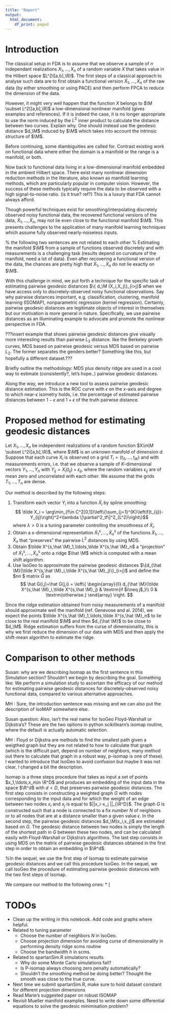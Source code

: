 ```yaml
---
title: "Report"
output:
  html_document:
    df_print: paged
---
```


# Introduction

The classical setup in FDA is to assume that we observe a sample of $n$ independant realizations $X_1,\ldots,X_n$ of a random variable $X$ that takes value in the Hilbert space $L^2([a,b],\R)$. The first steps of a classical approach to analyse such data are to first obtain a functional version $\tilde X_1,\ldots,\tilde X_n$ of the raw data (by either smoothing or using PACE) and then perform FPCA to reduce the dimension of the data.


However, it might very well happen that the function $X$ belongs to $\M \subset L^2([a,b],\R)$ a low-dimensional nonlinear manifold (gives examples and references). If it is indeed the case, it is no longer appropriate to use the norm induced by the $L^2$ inner product to calculate the distance between two curves. Explain why. One should instead use the geodesic distance $d_\M$ induced by $\M$ which takes into account the intrinsic structure of $\M$.

Before continuing, some diambiguities are called for. Contrast existing work on functional data where either the domain is a manifold or the range is a manifold, or both. 

Now back to functional data living in a low-dimensional manifold embedded in the ambient Hilbert space. There exist many nonlinear dimension reduction methods in the literature, also known as manifold learning methods, which are particularly popular in computer vision. However, the success of these methods typically require the data to be observed with a high signal-to-noise ratio. (is it true? ref?) This is a luxury that FDA cannot always afford. 

Though powerful techniques exist for smoothing/interpolating discretely observed noisy functional data, the recovered functional versions of the data, $\tilde X_1,\ldots,\tilde X_n$, may not lie even close to the functional manifold $\M$. This presents challenges to the application of many manifold learning techniques which assume fully observed nearly-noiseless inputs.

% the following two sentences are not related to each other
% Estimating the manifold $\M$ from a sample of functions observed discretely and with measurements is a challenging task (results depend on curvature of the manifold, need a lot of data). Even after recovering a functional version of the data, the chances are pretty high that $\tilde X_1,\ldots,\tilde X_n$ do not lie exactly on $\M$. 

With this challenge in mind, we put forth a technique for the specific task of estimating pairwise geodesic distances $\{ d_\M (X_i,X_j\}_{i>j}$ when we have access only to discretely-observed noisy functional observations. Say why pairwise distances important, e.g.  classification, clustering, manifold learning (ISOMAP), nonparametric regression (kernel regression). Certainly, pairwise geodesic distances are legitimate objects of interest in themselves but our motivation is more general in nature. Specifically, we use pairwise distances as an illuminating example to advocate and promote the nonlinear perspective in FDA. 

???insert example that shows pairwise geodesic distances give visually more interesting results than pairwise $L_2$ distance. like the Berkeley growth curves, MDS based on pairwise geodesic versus MDS based on pairwise $L_2$. The former separates the genders better? Something like this, but hopefully a different dataset.???

Briefly outline the methodology: MDS plus density ridge are used in a cool way to estimate (consistently?, let's hope..) pairwise geodesic distances. 

Along the way, we introduce a new tool to assess pairwise geodesic distance estimation. This is the ROC curve with $\epsilon$ on the $x$-axis and degree to which near-$\epsilon$ isometry holds, i.e.\ the percentage of estimated pairwise distances between $1-\epsilon$ and $1+\epsilon$ of the truth pairwise distance.  

# Proposed method for estimating geodesic distances

Let $X_1,\ldots,X_n$ be independent realizations of a random function $X\in\M \subset L^2([a,b],\R)$, where $\M$ is an unknown manifold of dimension $d$. Suppose that each curve $X_i$ is observed on a grid $T_i=(t_{i1},\ldots,t_{iK})$ and with measurements errors, i.e. that we observe a sample of $K$-dimensional vectors $Y_1,\ldots,Y_n$ with $Y_{ij} = X_i(t_{ij}) + \epsilon_{ij}$, where the random variables $\epsilon_{ij}$ are of mean zero and uncorrelated with each other. We assume that the grids $T_1,\ldots,T_n$ are dense.

Our method is described by the following steps:

1. Transform each vector $Y_i$ into a function $\tilde X_i$ by spline smoothing:
$$ \tilde X_i = \arg\min_{f\in C^2[0,1]}\left\{\sum_{j=1}^{K}\left(f(t_{ij})-Y_{ij}\right)^2+\lambda \|\partial^2_tf\|^2_{L^2}\right\}$$
where $\lambda>0$ is a tuning parameter controlling the smoothness of $\tilde X_i$. 
2. Obtain a $s$-dimensional representation $\tilde X^s_1,\ldots,\tilde X^s_n$ of the functions $\tilde X_1,\ldots,\tilde X_n$ that "preserves" the pairwise $L^2$ distances by using MDS.
3. Obtain $\tilde X^{s,\hat \M}_1,\ldots,\tilde X^{s,\hat \M}_n$ a "projection" of $\tilde X^s_1,\ldots,\tilde X^s_n$ onto a ridge $\hat \M$ which is computed with a mean shift algorithm.
4. Use  IsoGeo to approximate the pairwise geodesic distances $\{d_{\hat \M}(\tilde X^{s,\hat \M}_i,\tilde X^{s,\hat \M}_j)\}_{i>j}$ and define the $n\times n $ matrix $\hat G$ as
$$
\hat G(i,j)=\hat G(j,i) = \left\{ \begin{array}{ll}
 d_{\hat \M}(\tilde X^{s,\hat \M}_i,\tilde X^{s,\hat \M}_j) & \textrm{if $i\neq j$,}\\
 0 & \textrm{otherwise.}
  \end{array} \right.
$$


Since the ridge estimation obtained from noisy measurements of a manifold should approximate well the manifold (ref. Genevose and al. 2014), we expect the points $\tilde X^{s,\hat \M}_1,\ldots,\tilde X^{s,\hat \M}_n$ to lie close to the real manifold $\M$ and then $d_{\hat \M}$ to be close to $d_\M$. Ridge estimation suffers from the curse of dimensionality, this is why we first reduce the dimension of our data with MDS and then apply the shift-mean algorithm to estimate the ridge.

# Comparison to other methods

Susan: why are we describing Isomap as the first sentence in this Simulation section? Shouldn't we begin by describing the goal. Something like: We perform a simulation study to ascertain the efficacy of our method for estimating pairwise geodesic distances for discretely-observed noisy functional data, compared to various alternative approaches.

MH : Sure, the introduction sentence was missing and we can also put the description of IsoMAP somewhere else.

Susan question: Also, isn't the real name for IsoGeo Floyd-Warshall or Dijkstra’s? These are the two options in python scikitlearn's isomap routine, where the default is actually automatic selection. 

MH : Floyd or Dijkstra are methods to find the smallest path given a weigthed graph but they are not related to how to calculate that graph (which is the difficult part, depend on number of neighbors, many method out there to calculate that graph in a robust way, p-isomap is one of these). I wanted to introduce that IsoGeo to avoid confusion but maybe it was not clear, I changed a bit the description.

Isomap is a three steps procedure that takes as input a set of points $x_1,\ldots,x_n\in \R^D$ and produces an embedding of the input data in the space $\R^d$ with $d<D$, that preserves pairwise geodesic distances. The first step consists in constructing a weighted graph $G$ with nodes corresponding to the input data and for which the weight of an edge between two nodes $x_i$ and $x_j$ is equal to $||x_i-x_j ||_{\R^D}$. The graph $G$ is constructed such that a node is connected to a fix number $N$ of neighbors or to all nodes that are at a distance smaller than a given value $\epsilon$. In the second step, the pairwise geodesic distances $d_\M(x_i,x_j)$
are estimated based on $G$. The geodesic distance between two nodes is simply the length of the shortest path in $G$ between these two nodes, and can be calculated easily with Floyd-Warshall or Dijkstra’s algorithms. The last step consists in using MDS on the matrix of pairwise geodesic distances obtained in the first step in order to obtain an embedding in $\R^d$. 

%In the sequel, we use the first step of Isomap to estimate pairwise geodesic distances and we call this procedure IsoGeo.
In the sequel, we call IsoGeo the procedure of estimating pairwise geodesic distances with the two first steps of Isomap.

We compare our method to the following ones:
* [\bf RD] Apply IsoGeo on the raw data $Y_1,\ldots,Y_n$ to obtain an estimator $\hat G_{\textrm{RD}}$. Note that this procedure can only be used if the grid $T_i$ is the same for each $i$.
* [\bf SS] Transform each vector $Y_i$ into a function $\tilde X_i$ by spline smoothing. Apply IsoGeo on the vectors $\{(\tilde X_i(t_1), \ldots, X_i(t_K)\}_{i=1}^n$, where $t_1,\ldots,t_K$ is a regular grid of $[a,b]$, to obtain an estimator $\hat G_{\textrm{SS}}$.
* [\bf pI] Transform each vector $Y_i$ into a function $\tilde X_i$ by spline smoothing. Calculate the weighted graph of step I of Isomap with a penalty (describe the penalty of Chen and Muller). Apply step II of Isomap to obtain $\hat G_{\textrm{pI}}$.
 [\bf RP] same method as our but change step 2 by : obtain $s$-dimensional representation by random projection and setp 4 by obtain $\hat G$ using a ensemble method.

# TODOs

* Clean up the writing in this notebook. Add code and graphs where helpful.
* Related to tuning parameter
    + Choose the number of neighbors $N$ in IsoGeo.
    + Choose projection dimension for avoiding curse of dimensionality in performing density ridge scms routine
    + Choose the bandwidth $h$ in scms.
* Related to spartanSim.R simulations results
    + Why do some Monte Carlo simulations fail?
    + Is P-isomap always choosing zero penalty automatically?
    + Shouldn’t the smoothing method be doing better? Thought the smooth was close to the true curve.
* Next time we submit spartanSim.R, make sure to hold dataset constant for different projection dimensions
* Read Marie's suggested paper on robust ISOMAP
* Revisit Mueller manifold examples. Need to write down some differential equations to solve the geodesic minimisation problem?

